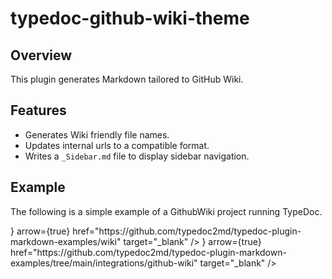 
# typedoc-github-wiki-theme

<PackageVersion pjson={pjson} />

## Overview

This plugin generates Markdown tailored to GitHub Wiki.

## Features

- Generates Wiki friendly file names.
- Updates internal urls to a compatible format.
- Writes a `_Sidebar.md` file to display sidebar navigation.

## Example

The following is a simple example of a GithubWiki project running TypeDoc.

<Cards num={2}>
  <Cards.Card
    title="View Wiki on Github"
    icon={<FontAwesomeIcon icon={faGithub} />}
    arrow={true}
    href="https://github.com/typedoc2md/typedoc-plugin-markdown-examples/wiki"
    target="_blank"
  />
  <Cards.Card
    title="View Source on Github"
    icon={<FontAwesomeIcon icon={faGithub} />}
    arrow={true}
    href="https://github.com/typedoc2md/typedoc-plugin-markdown-examples/tree/main/integrations/github-wiki"
    target="_blank"
  />
</Cards>
